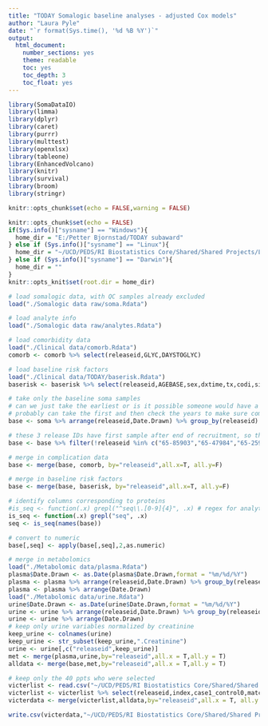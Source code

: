 ```yaml
---
title: "TODAY Somalogic baseline analyses - adjusted Cox models"
author: "Laura Pyle"
date: "`r format(Sys.time(), '%d %B %Y')`"
output:
  html_document:
    number_sections: yes
    theme: readable
    toc: yes
    toc_depth: 3
    toc_float: yes
---
```


```r
library(SomaDataIO)
library(limma)
library(dplyr)
library(caret)
library(purrr)
library(multtest)
library(openxlsx)
library(tableone)
library(EnhancedVolcano)
library(knitr)
library(survival)
library(broom)
library(stringr)

knitr::opts_chunk$set(echo = FALSE,warning = FALSE)

knitr::opts_chunk$set(echo = FALSE)
if(Sys.info()["sysname"] == "Windows"){
  home_dir = "E:/Petter Bjornstad/TODAY subaward"
} else if (Sys.info()["sysname"] == "Linux"){
  home_dir = "~/UCD/PEDS/RI Biostatistics Core/Shared/Shared Projects/Laura/Peds Endo/Petter Bjornstad/TODAY subaward/"
} else if (Sys.info()["sysname"] == "Darwin"){
  home_dir = ""
}
knitr::opts_knit$set(root.dir = home_dir)
```

```r
# load somalogic data, with QC samples already excluded
load("./Somalogic data raw/soma.Rdata")

# load analyte info
load("./Somalogic data raw/analytes.Rdata")

# load comorbidity data
load("./Clinical data/comorb.Rdata")
comorb <- comorb %>% select(releaseid,GLYC,DAYSTOGLYC)

# load baseline risk factors
load("./Clinical data/TODAY/baserisk.Rdata")
baserisk <- baserisk %>% select(releaseid,AGEBASE,sex,dxtime,tx,codi,si_1_ins0,bmi,HbA1c,log_trig,HDL)

# take only the baseline soma samples
# can we just take the earliest or is it possible someone would have a follow-up sample but not baseline?
# probably can take the first and then check the years to make sure compatible with TODAY
base <- soma %>% arrange(releaseid,Date.Drawn) %>% group_by(releaseid) %>% filter(row_number()==1)

# these 3 release IDs have first sample after end of recruitment, so they must be missing the baseline visit
base <- base %>% filter(!releaseid %in% c("65-85903","65-47984","65-25901"))

# merge in complication data
base <- merge(base, comorb, by="releaseid",all.x=T, all.y=F)

# merge in baseline risk factors
base <- merge(base, baserisk, by="releaseid",all.x=T, all.y=F)

# identify columns corresponding to proteins
#is_seq <- function(.x) grepl("^seq\\.[0-9]{4}", .x) # regex for analytes
is_seq <- function(.x) grepl("seq", .x)
seq <- is_seq(names(base))

# convert to numeric
base[,seq] <- apply(base[,seq],2,as.numeric)

# merge in metabolomics
load("./Metabolomic data/plasma.Rdata")
plasma$Date.Drawn <- as.Date(plasma$Date.Drawn,format = "%m/%d/%Y")
plasma <- plasma %>% arrange(releaseid,Date.Drawn) %>% group_by(releaseid) %>% filter(row_number()==1)
plasma <- plasma %>% arrange(Date.Drawn)
load("./Metabolomic data/urine.Rdata")
urine$Date.Drawn <- as.Date(urine$Date.Drawn,format = "%m/%d/%Y")
urine <- urine %>% arrange(releaseid,Date.Drawn) %>% group_by(releaseid) %>% filter(row_number()==1)
urine <- urine %>% arrange(Date.Drawn)
# keep only urine variables normalized by creatinine
keep_urine <- colnames(urine) 
keep_urine <- str_subset(keep_urine,".Creatinine")
urine <- urine[,c("releaseid",keep_urine)]
met <- merge(plasma,urine,by="releaseid",all.x = T,all.y = T)
alldata <- merge(base,met,by="releaseid",all.x = T,all.y = T)

# keep only the 40 ppts who were selected
victerlist <- read.csv("~/UCD/PEDS/RI Biostatistics Core/Shared/Shared Projects/Laura/Peds Endo/Petter Bjornstad/TODAY subaward/ViCTER matching/matched_pairs.csv")
victerlist <- victerlist %>% select(releaseid,index,case1_control0,matched.CC)
victerdata <- merge(victerlist,alldata,by="releaseid",all.x = T, all.y = F)

write.csv(victerdata,"~/UCD/PEDS/RI Biostatistics Core/Shared/Shared Projects/Laura/Peds Endo/Petter Bjornstad/TODAY subaward/ViCTER matching/TODAY data for ViCTER.csv")
```
